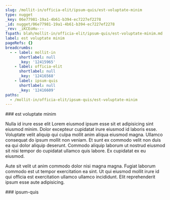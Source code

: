 ```yaml
---
slug: /mollit-in/officia-elit/ipsum-quis/est-voluptate-minim
type: nugget
_key: 06e77981-19a1-4b61-b394-ec7227ef2278
_id: nugget/06e77981-19a1-4b61-b394-ec7227ef2278
_rev: _iKCEoHu---
fspath: blah/mollit-in/officia-elit/ipsum-quis/est-voluptate-minim.md
label: est voluptate minim
pageRefs: {}
breadcrumbs:
  - - label: mollit-in
      shortlabel: null
      _key: '12415965'
    - label: officia-elit
      shortlabel: null
      _key: '12416568'
    - label: ipsum-quis
      shortlabel: null
      _key: '12416609'
paths:
  - /mollit-in/officia-elit/ipsum-quis/est-voluptate-minim
---
```


<NuggetArea>
<Nugget slug="/mollit-in/officia-elit/ipsum-quis/est-voluptate-minim" type="nugget" _key="06e77981-19a1-4b61-b394-ec7227ef2278" _id="nugget/06e77981-19a1-4b61-b394-ec7227ef2278" _rev="_iKCEoHu---" fspath="blah/mollit-in/officia-elit/ipsum-quis/est-voluptate-minim.md" label="est voluptate minim" paths="/mollit-in/officia-elit/ipsum-quis/est-voluptate-minim">
<NuggetBody>
### est voluptate minim

Nulla id irure esse elit Lorem eiusmod ipsum esse sit et adipisicing sint eiusmod minim. Dolor excepteur cupidatat irure eiusmod id laboris esse. Voluptate velit aliquip qui culpa mollit anim aliqua eiusmod magna. Ullamco consequat do ipsum mollit non veniam. Et sunt ex commodo velit non duis ea qui dolor aliquip deserunt. Commodo aliquip laborum ut nostrud eiusmod sit nisi tempor do cupidatat ullamco quis labore. Ex cupidatat ex eu eiusmod.

Aute sit velit ut anim commodo dolor nisi magna magna. Fugiat laborum commodo est ut tempor exercitation ea sint. Ut qui eiusmod mollit irure id qui officia est exercitation ullamco ullamco incididunt. Elit reprehenderit ipsum esse aute adipisicing.

</NuggetBody>
<Breadcrumbs>
<Crumbs>
<Crumb _key="12415965" label="mollit-in" /><Crumb _key="12416568" label="officia-elit" /><Crumb _key="12416609" label="ipsum-quis" />
</Crumbs>
</Breadcrumbs>
</Nugget>

<NuggetsInbound>
</NuggetsInbound>
<NuggetsOutbound>
</NuggetsOutbound>
</NuggetArea>
<PassagesInbound>
<Passage direction="inbound" type="passage" _key="12416609" _id="passage/12416609" _rev="_iKCEoHq---" label="ipsum-quis" passage="ipsum-quis" fspath="blah/mollit-in/officia-elit/ipsum-quis" paths="/mollit-in/officia-elit/ipsum-quis" slug="/mollit-in/officia-elit/ipsum-quis">
<NuggetBody>
### ipsum-quis

</NuggetBody>
<Breadcrumbs>
<Crumbs>
<Crumb _key="12415965" label="mollit-in" /><Crumb _key="12416568" label="officia-elit" />
</Crumbs>
</Breadcrumbs>
</Passage>

</PassagesInbound>
<PassagesOutbound>
</PassagesOutbound>